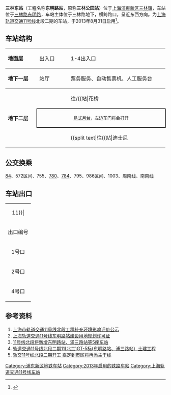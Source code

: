 {{noteTA
|G1=Railway}}
{{Infobox station
|name = 三林东
|eng_name = East Sanlin
|symbol_right =
|linecolour = {{上海地铁颜色|11|yes}}
|image = 201806 East Sanlin Station.jpg
|caption = 三林东站站台
|other_name = 
|country = {{PRC}}
|borough = [[上海市|上海市]][[浦東新区|浦東新区]][[三林鎮|三林鎮]]
|address = [[三林路|三林路]]与[[东明路_(上海市)|东明路]]交叉口
|coordinates = {{coord|31.1486|N|121.51883|E|type:railwaystation}}
|elevation = 
|owned = [[上海申通地铁集团|上海申通地铁集团]]
|operator = [[上海地铁|上海地铁]]
|lines = {{上海地铁线路名|11|SL}}
|distance = 
|platform = 1個[[島式月台|島式月台]]
|tracks = 2条
|bus_routes = 
|bus_stands = 
|connections = 
|structure = 地下车站
|hall = 地下站厅
|depth = 
|levels = 
|interchange = 
|exits = 3个
|architect = 
|architectural_style = 
|colour = 
|type = 
|status = 运营中
|code = 
|classification = 
|website = 
|built = 
|opened = {{Start date|2013|8|31|df=y}}
|closed = 
|former = 
|pass_year = 
|passengers = 
|pass_system = 
|pass_rank = 
|mpassengers = 
|trains = 
|station_hours = 
|hours = 
|first = 往{{上海地铁起讫站|11|L|嘉定北}}：5:30<br/>往{{上海地铁起讫站|11|L|花桥}}：5:35<br/>往{{上海地铁起讫站|11|R}}：6:46
|last = 往{{上海地铁起讫站|11|L|嘉定北}}：22:50<br/>往{{上海地铁起讫站|11|L|花桥}}：22:20<br/>往{{上海地铁起讫站|11|R}}：23:20<br/>往{{站|安亭||地铁}}：22:45
|adjacent = {{Adjacent stations|system=上海地铁|line=11|left=三林|right=浦三路}}
|route_map = {{Routemap|inline=yes|map=
uSTRf\\uSTRg~~ ~~往{{站|三林东}}
uABZg2\uENDEa!~uSTRc23\uABZg3
uSTR+c1\uABZg+14\uSTR+c4
uSTR+BSr\uSTR\uSTR+BSl
uSTR+BSr\uSTR\uSTR+BSl
uSTR+c2\uABZg23\uSTR+c3
uABZg+1\uENDEe!~uSTRc14\uABZg+4
uSTRf\\uSTRg~~ ~~往{{站|御桥}}
}}
}}
'''三林东站'''（工程名称'''东明路站'''，原称'''三林公园站'''）位于[[上海|上海]][[浦東新区|浦東新区]][[三林鎮|三林鎮]]，车站位于[[三林路|三林路]][[东明路_(上海市)|东明路]]，车站主体位于三林路地下，横跨路口，呈近东西方向。为[[上海轨道交通11号线|上海轨道交通11号线]]北段二期的车站，于2013年8月31日启用<ref>{{Cite web |url= http://www.shmetro.com/node49/201308/con113351.htm |title= 11号线二期8月31日起通车试运营 |author= 上海地铁运管中心 |date= 2013-08-29 |language= zh-cn |accessdate= 2013-08-29 |archive-date= 2013-09-01 |archive-url= https://web.archive.org/web/20130901032846/http://www.shmetro.com/node49/201308/con113351.htm |dead-url= no }}</ref>。

==车站结构==
{|cellspacing=0 cellpadding=3
|style="border-top:solid 1px gray;border-bottom:solid 1px gray;" width=100|'''地面层'''
|style="border-top:solid 1px gray;border-bottom:solid 1px gray;" width=100|出入口
|style="border-top:solid 1px gray;border-bottom:solid 1px gray;" width=350|1-4出入口
|-
|style="border-bottom:solid 1px gray;"|'''地下一层'''
|style="border-bottom:solid 1px gray;"|站厅
|style="border-bottom:solid 1px gray;"|票务服务、自动售票机、人工服务台
|-
|style="border-bottom:solid 1px gray;" rowspan=3|'''地下二层'''
|{{arrow|L}}
|{{上海地铁线路名|11}}往{{站|嘉定北}}/{{站|花桥||地铁}}<small>（{{站|三林}}）</small>
|-
|style="border-right:solid 2px black;border-left:solid 2px black;border-top:solid 2px black;border-bottom:solid 2px black;" colspan=2|<center><small>[[島式月台|島式月台]]，左边车门将会打开</small></center>
|-
|style="border-bottom:solid 1px gray;"|
|style="border-bottom:solid 1px gray;"|{{split text|{{上海地铁线路名|11}}往{{站|迪士尼||上海市}}<small>（{{站|浦三路}}）</small>|{{arrow|R}}}}
|}

== 公交换乘 ==
[[上海公交84路|84]]、572区间、755、[[上海公交780路|780]]、[[上海公交784路|784]]、795、986区间、1003、周南线、南南线

== 车站出口 ==
{| class="wikitable"
|colspan=4 align="center" bgcolor={{上海地铁颜色|11}}|
|-
! 出口编号 !! 建议前往目的地 !! 照片
|-
| 1号口 || 三林路东，东明路北 || 
|-
| 2号口 || 三林路东，东明路南 || 
|-
| 4号口 || 三林路西，东明路北 ||
|}

== 参考资料 ==
<references/>
#[http://www.envir.gov.cn/info/2008/2008110646.htm 上海市轨道交通11号线北段工程补充环境影响评价公示]{{Wayback|url=http://www.envir.gov.cn/info/2008/2008110646.htm |date=20130320021815 }}
#[http://ghzyj.sh.gov.cn/ghsp/ghxk/ghxkz/200903/t20090311_291089.htm 上海轨道交通11号线东明路站建设用地规划许可证]
#[http://www.scctpi.gov.cn/news.asp?info_id=662&info_parentid=659&news_id=377 11号线北段将新增东明路站、浦三路站等5座车站]{{dead link|date=2017年11月 |bot=InternetArchiveBot |fix-attempted=yes }}
#[http://jsjtw.sh.gov.cn/gb/shucm/node696/node704/userobject1ai78633.html 轨道交通11号线北段二期11(北二)GT-5标(东明路站、浦三路站）土建工程]{{Wayback|url=http://jsjtw.sh.gov.cn/gb/shucm/node696/node704/userobject1ai78633.html |date=20190626101829 }}
#[http://why.eastday.com/eastday/qnjj/q/20081220/u1a514620.html 轨交11号线北段二期开工 嘉定到市区将再添主干线]{{Wayback|url=http://why.eastday.com/eastday/qnjj/q/20081220/u1a514620.html |date=20190218222128 }}

{{commonscat|East Sanlin Station}}
{{上海轨道交通11号线车站}}

[[Category:浦东新区地铁车站|Category:浦东新区地铁车站]]
[[Category:2013年启用的铁路车站|Category:2013年启用的铁路车站]]
[[Category:上海轨道交通11号线车站|Category:上海轨道交通11号线车站]]